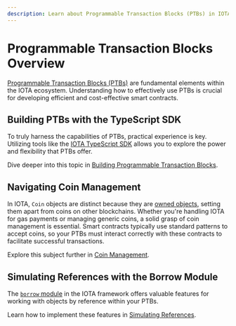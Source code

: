 ```yaml
---
description: Learn about Programmable Transaction Blocks (PTBs) in IOTA and how they enhance smart contract efficiency.
---
```

# Programmable Transaction Blocks Overview

[Programmable Transaction Blocks (PTBs)](programmable-transaction-blocks) are fundamental elements within the IOTA ecosystem. Understanding how to effectively use PTBs is crucial for developing efficient and cost-effective smart contracts.

## Building PTBs with the TypeScript SDK

To truly harness the capabilities of PTBs, practical experience is key. Utilizing tools like the [IOTA TypeScript SDK](../../../../references/ts-sdk/typescript/index.mdx) allows you to explore the power and flexibility that PTBs offer.

Dive deeper into this topic in [Building Programmable Transaction Blocks](building-programmable-transaction-blocks-ts-sdk).

## Navigating Coin Management

In IOTA, `Coin` objects are distinct because they are [owned objects](../../objects/object-ownership/address-owned.mdx), setting them apart from coins on other blockchains. Whether you're handling IOTA for gas payments or managing generic coins, a solid grasp of coin management is essential. Smart contracts typically use standard patterns to accept coins, so your PTBs must interact correctly with these contracts to facilitate successful transactions.

Explore this subject further in [Coin Management](coin-management).

## Simulating References with the Borrow Module

The [`borrow` module](../../../../references/framework/iota-framework/borrow.mdx) in the IOTA framework offers valuable features for working with objects by reference within your PTBs.

Learn how to implement these features in [Simulating References](simulating-references.mdx).
